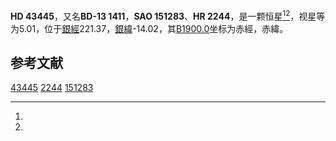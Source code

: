 {{Starbox begin
| name = HD 43445
}}
{{Starbox observe
| epoch = [[J2000.0|J2000.0]]
| constell = {{星座名待查}}<ref name=SIMBAD>{{cite web
 | url=http://simbad.u-strasbg.fr/simbad/sim-id?Ident=HR+2244
 | title =Pulsating variable Star
 | publisher=Centre de Données astronomiques de Strasbourg
 | work=SIMBAD
 | accessdate=2012-07-13}}</ref><ref name=DATA>{{cite web
 | url=http://vizier.u-strasbg.fr/viz-bin/VizieR-5?-out.add=.&-source=5050&-corr=PK=HR&-out.max=9999&HR=2244
 | title=VizieR Detailed Page
 | accessdate=2012-07-13
 | archive-date=2016-03-04
 | archive-url=https://web.archive.org/web/20160304235400/http://vizier.u-strasbg.fr/viz-bin/VizieR-5?-out.add=.&-source=5050&-corr=PK=HR&-out.max=9999&HR=2244
 | dead-url=no
 }}</ref>
| 星官 = 
| ra = {{RA|6|15|44.9}}<ref name=SIMBAD /><ref name=DATA />
| dec = {{DEC|-13|43|6}}<ref name=SIMBAD /><ref name=DATA />
| appmag_v = 5.01<ref name=SIMBAD /><ref name=DATA />
}}
{{Starbox character
| class = B9Vn<ref name=SIMBAD /><ref name=DATA />
| b-v = -0.08<ref name=SIMBAD /><ref name=DATA />
| u-b = -0.23<ref name=SIMBAD /><ref name=DATA />
| r-i = -0.05<ref name=SIMBAD /><ref name=DATA />
| variable = 
}}
{{Starbox astrometry
| radial_v = -0.23
| prop_mo_ra = 38
| parallax = 
| p_error = 
}}
{{Starbox catalog
| names =BD-13 1411，[[SAO星表|SAO]] 151283，[[HD星表|HD]] 43445，[[HR星表|HR]] 2244}}
{{Starbox reference |Simbad=HR+2244}}
{{Starbox end}}

'''HD 43445'''，又名'''BD-13 1411'''，'''SAO 151283'''、'''HR 2244'''，是一颗恒星<ref name=SIMBAD /><ref name=DATA />，视星等为5.01，位于[[銀道座標系|銀經]]221.37，[[銀道座標系|銀緯]]-14.02，其[[B1900.0|B1900.0]]坐标为赤經{{RA|6|11|9.9}}，赤緯{{DEC|-13|-14.02|8}}。

== 参考文献 ==
{{reflist}}

{{star-stub}}

[[Category:HD和HDE天體|43445]]
[[Category:HR天體|2244]]
[[Category:SAO天體|151283]]